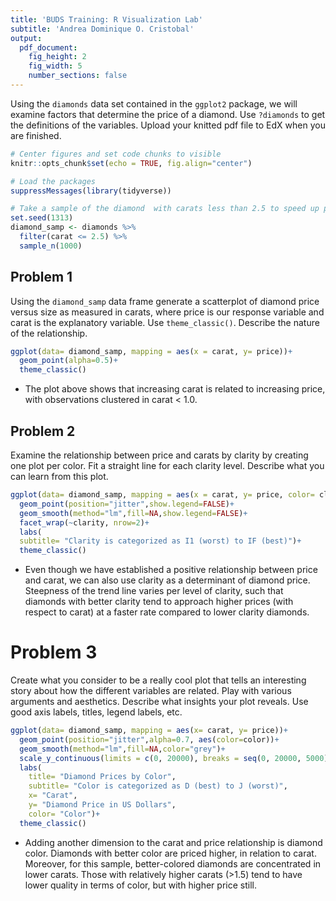 ---
title: 'BUDS Training: R Visualization Lab'
subtitle: 'Andrea Dominique O. Cristobal'
output:
  pdf_document:
    fig_height: 2
    fig_width: 5
    number_sections: false
---

Using the `diamonds` data set contained in the `ggplot2` package, we will examine factors that determine the price of a diamond. Use `?diamonds` to get the definitions of the variables.  Upload your knitted pdf file to EdX when you are finished. 

```{r set_options, include = FALSE}
# Center figures and set code chunks to visible
knitr::opts_chunk$set(echo = TRUE, fig.align="center")
```

```{r}
# Load the packages
suppressMessages(library(tidyverse))
```


```{r}
# Take a sample of the diamond  with carats less than 2.5 to speed up plotting. 
set.seed(1313)
diamond_samp <- diamonds %>% 
  filter(carat <= 2.5) %>%
  sample_n(1000)
```

## Problem 1

Using the `diamond_samp` data frame generate a scatterplot of diamond price versus size as measured in carats, where price is our response variable and carat is the explanatory variable. Use `theme_classic()`. Describe the nature of the relationship.

```{r}

ggplot(data= diamond_samp, mapping = aes(x = carat, y= price))+
  geom_point(alpha=0.5)+
  theme_classic()

```

- The plot above shows that increasing carat is related to increasing price, with observations clustered in carat < 1.0. 

## Problem 2
Examine the relationship between price and carats by clarity by creating one plot per color. Fit a straight line for each clarity level. Describe what you can learn from this plot.

```{r}

ggplot(data= diamond_samp, mapping = aes(x = carat, y= price, color= clarity))+
  geom_point(position="jitter",show.legend=FALSE)+
  geom_smooth(method="lm",fill=NA,show.legend=FALSE)+
  facet_wrap(~clarity, nrow=2)+
  labs(
  subtitle= "Clarity is categorized as I1 (worst) to IF (best)")+
  theme_classic()

```

- Even though we have established a positive relationship between price and carat, we can also use clarity as a determinant of diamond price. Steepness of the trend line varies per level of clarity, such that diamonds with better clarity tend to approach higher prices (with respect to carat) at a faster rate compared to lower clarity diamonds.

# Problem 3 

Create what you consider to be a really cool plot that tells an interesting story about how the different variables are related.  Play with various arguments and aesthetics.  Describe what insights your plot reveals.  Use good axis labels, titles, legend labels, etc.

```{r}

ggplot(data= diamond_samp, mapping = aes(x= carat, y= price))+
  geom_point(position="jitter",alpha=0.7, aes(color=color))+
  geom_smooth(method="lm",fill=NA,color="grey")+
  scale_y_continuous(limits = c(0, 20000), breaks = seq(0, 20000, 5000)) +
  labs(
    title= "Diamond Prices by Color",
    subtitle= "Color is categorized as D (best) to J (worst)",
    x= "Carat",
    y= "Diamond Price in US Dollars",
    color= "Color")+
  theme_classic()

```

- Adding another dimension to the carat and price relationship is diamond color. Diamonds with better color are priced higher, in relation to carat. Moreover, for this sample, better-colored diamonds are concentrated in lower carats. Those with relatively higher carats (>1.5) tend to have lower quality in terms of color, but with higher price still. 